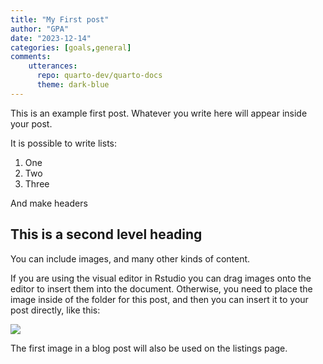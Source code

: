 ```yaml
---
title: "My First post"
author: "GPA"
date: "2023-12-14"
categories: [goals,general]
comments: 
    utterances: 
      repo: quarto-dev/quarto-docs
      theme: dark-blue
---
```


This is an example first post. Whatever you write here will appear inside your post.

It is possible to write lists:

1.  One
2.  Two
3.  Three

And make headers

## This is a second level heading

You can include images, and many other kinds of content.

If you are using the visual editor in Rstudio you can drag images onto the editor to insert them into the document. Otherwise, you need to place the image inside of the folder for this post, and then you can insert it to your post directly, like this:

![](thumbnail.jpg)

The first image in a blog post will also be used on the listings page.
